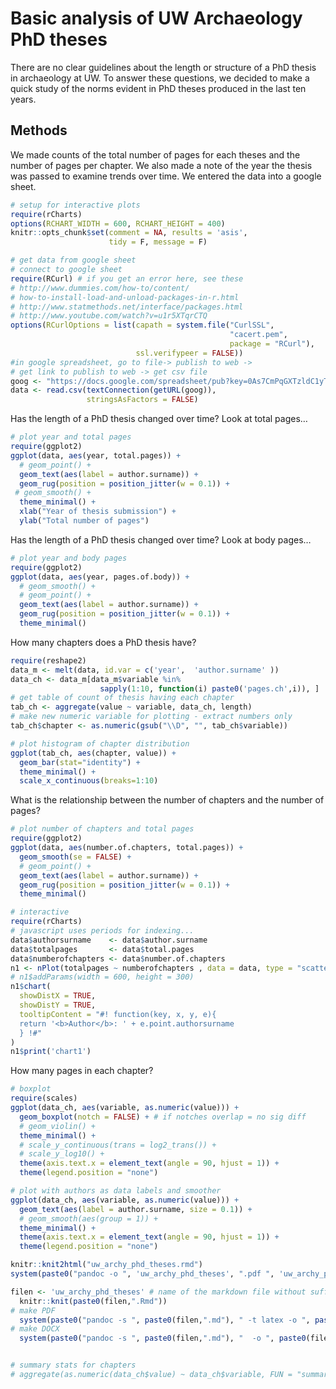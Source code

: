 


# Basic analysis of UW Archaeology PhD theses

There are no clear guidelines about the length or structure of a PhD thesis in 
archaeology at UW. To answer these questions, we decided to make a quick study
of the norms evident in PhD theses produced in the last ten years. 

## Methods

We made counts of the total number of pages for each theses and the number of pages per chapter. We also made a note of the year the thesis was passed to examine trends over time. We entered the data into a google sheet.

```r
# setup for interactive plots
require(rCharts)
options(RCHART_WIDTH = 600, RCHART_HEIGHT = 400)
knitr::opts_chunk$set(comment = NA, results = 'asis', 
                      tidy = F, message = F)
```


```r
# get data from google sheet
# connect to google sheet
require(RCurl) # if you get an error here, see these
# http://www.dummies.com/how-to/content/
# how-to-install-load-and-unload-packages-in-r.html
# http://www.statmethods.net/interface/packages.html
# http://www.youtube.com/watch?v=u1r5XTqrCTQ
options(RCurlOptions = list(capath = system.file("CurlSSL", 
                                                 "cacert.pem", 
                                                 package = "RCurl"), 
                            ssl.verifypeer = FALSE))
#in google spreadsheet, go to file-> publish to web -> 
# get link to publish to web -> get csv file
goog <- "https://docs.google.com/spreadsheet/pub?key=0As7CmPqGXTzldC1yT2ZHUURDN1o1a0pBdndxVVFyNHc&output=csv"
data <- read.csv(textConnection(getURL(goog)), 
                 stringsAsFactors = FALSE)
```


Has the length of a PhD thesis changed over time? Look at total pages...
```r
# plot year and total pages
require(ggplot2)
ggplot(data, aes(year, total.pages)) +
  # geom_point() +
  geom_text(aes(label = author.surname)) +
  geom_rug(position = position_jitter(w = 0.1)) + 
 # geom_smooth() +
  theme_minimal() +
  xlab("Year of thesis submission") +
  ylab("Total number of pages")
```

Has the length of a PhD thesis changed over time? Look at body pages...
```r
# plot year and body pages
require(ggplot2)
ggplot(data, aes(year, pages.of.body)) +
  # geom_smooth() +
  # geom_point() +
  geom_text(aes(label = author.surname)) +
  geom_rug(position = position_jitter(w = 0.1)) + 
  theme_minimal()
```


How many chapters does a PhD thesis have?
```r
require(reshape2)
data_m <- melt(data, id.var = c('year',  'author.surname' ))
data_ch <- data_m[data_m$variable %in% 
                    sapply(1:10, function(i) paste0('pages.ch',i)), ]
# get table of count of thesis having each chapter
tab_ch <- aggregate(value ~ variable, data_ch, length) 
# make new numeric variable for plotting - extract numbers only
tab_ch$chapter <- as.numeric(gsub("\\D", "", tab_ch$variable))

# plot histogram of chapter distribution
ggplot(tab_ch, aes(chapter, value)) +
  geom_bar(stat="identity") +
  theme_minimal() +
  scale_x_continuous(breaks=1:10)
```


What is the relationship between the number of chapters and the number of pages?
```r
# plot number of chapters and total pages
require(ggplot2)
ggplot(data, aes(number.of.chapters, total.pages)) +
  geom_smooth(se = FALSE) +
  # geom_point() +
  geom_text(aes(label = author.surname)) +
  geom_rug(position = position_jitter(w = 0.1)) + 
  theme_minimal()
```

```r
# interactive
require(rCharts) 
# javascript uses periods for indexing...
data$authorsurname    <- data$author.surname 
data$totalpages       <- data$total.pages
data$numberofchapters <- data$number.of.chapters
n1 <- nPlot(totalpages ~ numberofchapters , data = data, type = "scatterChart")
# n1$addParams(width = 600, height = 300)
n1$chart(
  showDistX = TRUE,
  showDistY = TRUE,
  tooltipContent = "#! function(key, x, y, e){ 
  return '<b>Author</b>: ' + e.point.authorsurname
  } !#"
)
n1$print('chart1')
```


How many pages in each chapter?
```r
# boxplot
require(scales)
ggplot(data_ch, aes(variable, as.numeric(value))) +
  geom_boxplot(notch = FALSE) + # if notches overlap = no sig diff
  # geom_violin() +
  theme_minimal() +
  # scale_y_continuous(trans = log2_trans()) +
  # scale_y_log10() +
  theme(axis.text.x = element_text(angle = 90, hjust = 1)) +
  theme(legend.position = "none") 

# plot with authors as data labels and smoother
ggplot(data_ch, aes(variable, as.numeric(value))) +
  geom_text(aes(label = author.surname, size = 0.1)) +
  # geom_smooth(aes(group = 1)) +
  theme_minimal() +
  theme(axis.text.x = element_text(angle = 90, hjust = 1)) +
  theme(legend.position = "none") 
```

```r
knitr::knit2html("uw_archy_phd_theses.rmd")
system(paste0("pandoc -o ", 'uw_archy_phd_theses', ".pdf ", 'uw_archy_phd_theses', ".md"))

filen <- 'uw_archy_phd_theses' # name of the markdown file without suffix
  knitr::knit(paste0(filen,".Rmd"))
# make PDF
  system(paste0("pandoc -s ", paste0(filen,".md"), " -t latex -o ", paste0(filen,".pdf"), " --highlight-style=tango  -S"))
# make DOCX
  system(paste0("pandoc -s ", paste0(filen,".md"), "  -o ", paste0(filen,".docx"), " --highlight-style=tango  -S"))


# summary stats for chapters
# aggregate(as.numeric(data_ch$value) ~ data_ch$variable, FUN = "summary")
```
  



